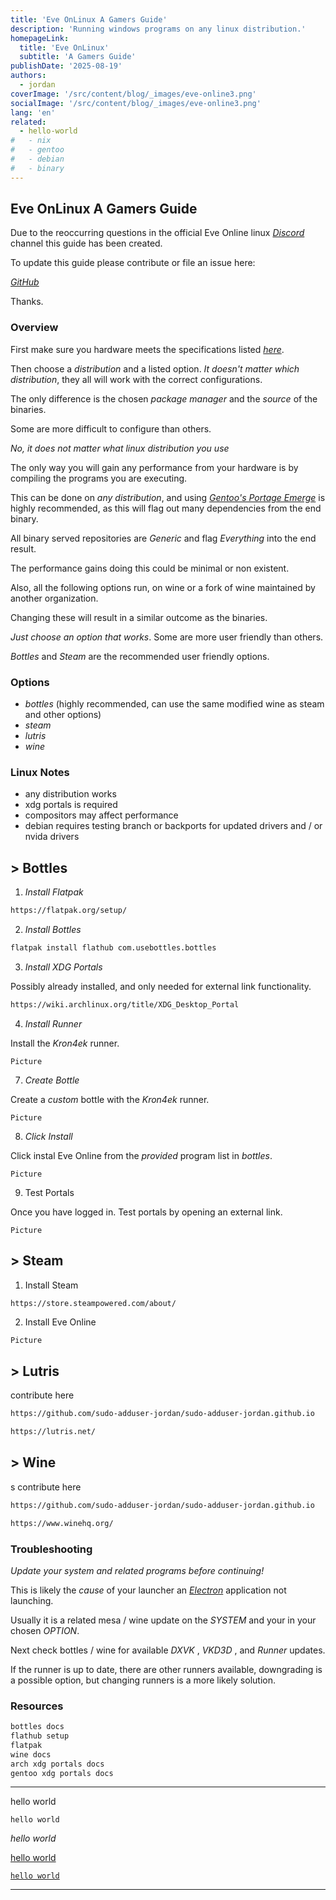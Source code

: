 ```yaml
---
title: 'Eve OnLinux A Gamers Guide'
description: 'Running windows programs on any linux distribution.'
homepageLink:
  title: 'Eve OnLinux'
  subtitle: 'A Gamers Guide'
publishDate: '2025-08-19'
authors:
  - jordan
coverImage: '/src/content/blog/_images/eve-online3.png'
socialImage: '/src/content/blog/_images/eve-online3.png'
lang: 'en'
related:
  - hello-world
#   - nix
#   - gentoo
#   - debian
#   - binary
---
```



## Eve OnLinux A Gamers Guide

Due to the reoccurring questions in the official Eve Online linux [*Discord*](https://discord.com/channels/940573867192221696/1096046348421312574) channel this guide has been created.

To update this guide please contribute or file an issue here: 

[*GitHub*](https://github.com/sudo-adduser-jordan/sudo-adduser-jordan.github.io)

Thanks.

### Overview

First make sure you hardware meets the specifications listed [*here*](https://support.eveonline.com/hc/en-us/articles/5885219196828-System-Requirements).

Then choose a *distribution* and a listed option. *It doesn't matter which distribution*, they all will work with the correct configurations.

The only difference is the chosen *package manager* and the *source* of the binaries.

Some are more difficult to configure than others.

*No, it does not matter what linux distribution you use*

The only way you will gain any performance from your hardware is by compiling the programs you are executing.

This can be done on *any distribution*, and using [*Gentoo's Portage Emerge*](https://wiki.gentoo.org/wiki/Portage) is highly recommended, as this will flag out many dependencies from the end binary. 

All binary served repositories are *Generic* and flag *Everything* into the end result.

The performance gains doing this could be minimal or non existent.

Also, all the following options run, on wine or a fork of wine maintained by another organization.

Changing these will result in a similar outcome as the binaries. 

*Just choose an option that works*. Some are more user friendly than others.

*Bottles* and *Steam* are the recommended user friendly options.

### Options
- *bottles* (highly recommended, can use the same modified wine as steam and other options)
- *steam*
- *lutris*
- *wine*

### Linux Notes
- any distribution works
- xdg portals is required
- compositors may affect performance 
- debian requires testing branch or backports for updated drivers and / or nvida drivers

## > Bottles

1. *Install Flatpak*
```sh
https://flatpak.org/setup/
```

2. *Install Bottles*
```sh
flatpak install flathub com.usebottles.bottles
```

3. *Install XDG Portals*

Possibly already installed, and only needed for external link functionality.

```sh
https://wiki.archlinux.org/title/XDG_Desktop_Portal
```
4. *Install Runner*

Install the *Kron4ek* runner.

`Picture`

7. *Create Bottle* 

Create a *custom* bottle with the *Kron4ek* runner.

`Picture`

8. *Click Install*

Click instal Eve Online from the *provided* program list in *bottles*.

`Picture`

9. Test Portals

Once you have logged in. Test portals by opening an external link.

`Picture`


## > Steam

1. Install Steam
```sh
https://store.steampowered.com/about/
```

2. Install Eve Online

`Picture`

## > Lutris

contribute here

```sh
https://github.com/sudo-adduser-jordan/sudo-adduser-jordan.github.io
```

```sh
https://lutris.net/
```

## > Wine
s
contribute here

```sh
https://github.com/sudo-adduser-jordan/sudo-adduser-jordan.github.io
```

```sh
https://www.winehq.org/
```

### Troubleshooting

*Update your system and related programs before continuing!*

This is likely the *cause* of your launcher an [*Electron*](https://www.electronjs.org/) application not launching.

Usually it is a related mesa / wine update on the *SYSTEM* and your in your chosen *OPTION*.

Next check bottles / wine for available *DXVK* , *VKD3D* , and *Runner* updates.

If the runner is up to date, there are other runners available, downgrading is a possible option, but changing runners is a more likely solution.

### Resources

```c
bottles docs
flathub setup 
flatpak
wine docs
arch xdg portals docs
gentoo xdg portals docs
```
___

hello world  

`hello world` 

*hello world* 

[hello world](https://github.com) 

[`hello world`](https://github.com) 
___


